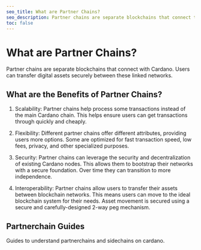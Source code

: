 ```yaml
---
seo_title: What are Partner Chains?
seo_description: Partner chains are separate blockchains that connect to Cardano. They enable fast transactions, low fees, custom features, scalability, and interoperability.
toc: false
---
```



# What are Partner Chains?

Partner chains are separate blockchains that connect with Cardano. Users can transfer digital assets securely between these linked networks.

## What are the Benefits of Partner Chains?

1. Scalability: Partner chains help process some transactions instead of the main Cardano chain. This helps ensure users can get transactions through quickly and cheaply.

2. Flexibility: Different partner chains offer different attributes, providing users more options. Some are optimized for fast transaction speed, low fees, privacy, and other specialized purposes.

3. Security: Partner chains can leverage the security and decentralization of existing Cardano nodes. This allows them to bootstrap their networks with a secure foundation. Over time they can transition to more independence.

4. Interoperability: Partner chains allow users to transfer their assets between blockchain networks. This means users can move to the ideal blockchain system for their needs. Asset movement is secured using a secure and carefully-designed 2-way peg mechanism.

## Partnerchain Guides

Guides to understand partnerchains and sidechains on cardano.

<DefaultDataTable projects={builders} filterBy="partnerchain_guide" />